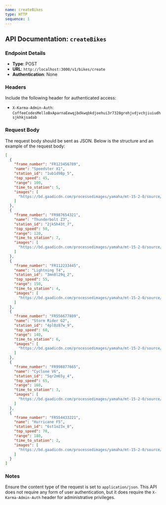 ```yaml
---
name: createBikes
type: HTTP
sequence: 1
---
```


## API Documentation: `createBikes`

### Endpoint Details

- **Type**: POST
- **URL**: `http://localhost:3000/v1/bikes/create`
- **Authentication**: None

### Headers

Include the following header for authenticated access:

- `X-Karma-Admin-Auth`: `CoffeeCodesMelloBxAparnaEewqjbdkwqbkdjoehui3r7328grehjvdjvchjiuiudhsjkhkjsadab`

### Request Body

The request body should be sent as JSON. Below is the structure and an example of the request body:

```json
[
  {
    "frame_number": "FR123456789",
    "name": "Speedster X1",
    "station_id": "1ub1d98p_5",
    "top_speed": 45,
    "range": 100,
    "time_to_station": 5,
    "images": [
      "https://bd.gaadicdn.com/processedimages/yamaha/mt-15-2-0/source/mt-15-2-06613f885e681c.jpg"
    ]
  },
  {
    "frame_number": "FR987654321",
    "name": "Thunderbolt Z3",
    "station_id": "2jk5h43t_7",
    "top_speed": 50,
    "range": 120,
    "time_to_station": 7,
    "images": [
      "https://bd.gaadicdn.com/processedimages/yamaha/mt-15-2-0/source/mt-15-2-06613f885e681c.jpg"
    ]
  },
  {
    "frame_number": "FR112233445",
    "name": "Lightning T4",
    "station_id": "3mn8l29q_2",
    "top_speed": 55,
    "range": 150,
    "time_to_station": 4,
    "images": [
      "https://bd.gaadicdn.com/processedimages/yamaha/mt-15-2-0/source/mt-15-2-06613f885e681c.jpg"
    ]
  },
  {
    "frame_number": "FR556677889",
    "name": "Storm Rider G2",
    "station_id": "4pl0z87w_9",
    "top_speed": 60,
    "range": 140,
    "time_to_station": 6,
    "images": [
      "https://bd.gaadicdn.com/processedimages/yamaha/mt-15-2-0/source/mt-15-2-06613f885e681c.jpg"
    ]
  },
  {
    "frame_number": "FR998877665",
    "name": "Cyclone V6",
    "station_id": "5qr2m65y_4",
    "top_speed": 65,
    "range": 160,
    "time_to_station": 3,
    "images": [
      "https://bd.gaadicdn.com/processedimages/yamaha/mt-15-2-0/source/mt-15-2-06613f885e681c.jpg"
    ]
  },
  {
    "frame_number": "FR554433221",
    "name": "Hurricane F5",
    "station_id": "6st1o23x_8",
    "top_speed": 70,
    "range": 180,
    "time_to_station": 2,
    "images": [
      "https://bd.gaadicdn.com/processedimages/yamaha/mt-15-2-0/source/mt-15-2-06613f885e681c.jpg"
    ]
  }
]
```

### Notes

Ensure the content type of the request is set to `application/json`. This API does not require any form of user authentication, but it does require the `X-Karma-Admin-Auth` header for administrative privileges.